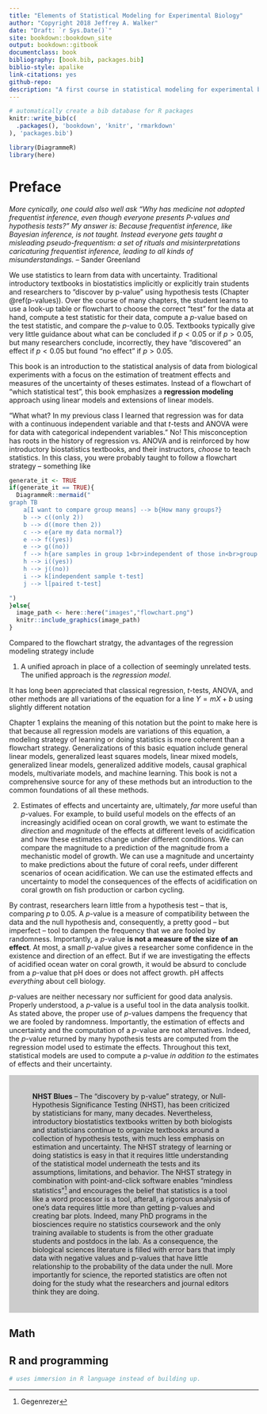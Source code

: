 ```yaml
--- 
title: "Elements of Statistical Modeling for Experimental Biology"
author: "Copyright 2018 Jeffrey A. Walker"
date: "Draft: `r Sys.Date()`"
site: bookdown::bookdown_site
output: bookdown::gitbook
documentclass: book
bibliography: [book.bib, packages.bib]
biblio-style: apalike
link-citations: yes
github-repo: 
description: "A first course in statistical modeling for experimental biology researchers"
---
```


```r
# automatically create a bib database for R packages
knitr::write_bib(c(
  .packages(), 'bookdown', 'knitr', 'rmarkdown'
), 'packages.bib')

library(DiagrammeR)
library(here)

```

# Preface {-}

*More cynically, one could also well ask "Why has medicine not adopted frequentist inference, even though everyone presents P-values and hypothesis tests?" My answer is: Because frequentist inference, like Bayesian inference, is not taught. Instead everyone gets taught a misleading pseudo-frequentism: a set of rituals and misinterpretations caricaturing frequentist inference, leading to all kinds of misunderstandings.* -- Sander Greenland

We use statistics to learn from data with uncertainty. Traditional introductory textbooks in biostatistics implicitly or explicitly train students and researchers to "discover by p-value" using hypothesis tests (Chapter \@ref(p-values)). Over the course of many chapters, the student learns to use a look-up table or flowchart to choose the correct "test" for the data at hand, compute a test statistic for their data, compute a *p*-value based on the test statistic, and compare the *p*-value to 0.05. Textbooks typically give very little guidance about what can be concluded if $p < 0.05$ or if $p > 0.05$, but many researchers conclude, incorrectly, they have "discovered" an effect if $p < 0.05$ but found "no effect" if $p > 0.05$.

This book is an introduction to the statistical analysis of data from biological experiments with a focus on the estimation of treatment effects and measures of the uncertainty of theses estimates. Instead of a flowchart of "which statistical test", this book emphasizes a **regression modeling** approach using linear models and extensions of linear models.

"What what? In my previous class I learned that regression was for data with a continuous independent variable and that *t*-tests and ANOVA were for data with categorical independent variables." No! This misconception has roots in the history of regression vs. ANOVA and is reinforced by how introductory biostatistics textbooks, and their instructors, *choose* to teach statistics. In this class, you were probably taught to follow a flowchart strategy -- something like

```r

generate_it <- TRUE
if(generate_it == TRUE){
  DiagrammeR::mermaid("
graph TB
    a[I want to compare group means] --> b{How many groups?}
    b --> c((only 2))
    b --> d((more then 2))
    c --> e{are my data normal?}
    e --> f((yes))
    e --> g((no))
    f --> h{are samples in group 1<br>independent of those in<br>group 2?}
    h --> i((yes))
    h --> j((no))
    i --> k[independent sample t-test]
    j --> l[paired t-test]

")
}else{
  image_path <- here::here("images","flowchart.png")
  knitr::include_graphics(image_path)
}

```

Compared to the flowchart stratgy, the advantages of the regression modeling strategy include

1. A unified aproach in place of a collection of seemingly unrelated tests. The unified approach is the *regression model*.
    
It has long been appreciated that classical regression, *t*-tests, ANOVA, and other methods are all variations of the equation for a line $Y = mX + b$ using slightly different notation 

\begin{equation}
Y = \beta_0 + \beta_1 X + \varepsilon
\end{equation}

Chapter 1 explains the meaning of this notation but the point to make here is that because all regression models are variations of this equation, a modeling strategy of learning or doing statistics is more coherent than a flowchart strategy. Generalizations of this basic equation include general linear models, generalized least squares models, linear mixed models, generalized linear models, generalized additive models, causal graphical models, multivariate models, and machine learning. This book is not a comprehensive source for any of these methods but an introduction to the common foundations of all these methods.

2. Estimates of effects and uncertainty are, ultimately, *far* more useful than *p*-values. For example, to build useful models on the effects of an increasingly acidified ocean on coral growth, we want to estimate the *direction* and *magnitude* of the effects at different levels of acidification and how these estimates change under different conditions. We can compare the magnitude to a prediction of the magnitude from a mechanistic model of growth. We can use a magnitude and uncertainty to make predictions about the future of coral reefs, under different scenarios of ocean acidification. We can use the estimated effects and uncertainty to model the consequences of the effects of acidification on coral growth on fish production or carbon cycling.

By contrast, researchers learn little from a hypothesis test -- that is, comparing *p* to 0.05. A *p*-value is a measure of compatibility between the data and the null hypothesis and, consequently, a pretty good -- but imperfect -- tool to dampen the frequency that we are fooled by randomness. Importantly, a *p*-value **is not a measure of the size of an effect**. At most, a small *p*-value gives a researcher some confidence in the existence and direction of an effect. But if we are investigating the effects of acidified ocean water on coral growth, it would be absurd to conclude from a *p*-value that pH does or does not affect growth. pH affects *everything* about cell biology.

*p*-values are neither necessary nor sufficient for good data analysis. Properly understood, a *p*-value is a useful tool in the data analysis toolkit. As stated above, the proper use of *p*-values dampens the frequency that we are fooled by randomness. Importantly, the estimation of effects and uncertainty and the computation of a *p*-value are not alternatives. Indeed, the *p*-value returned by many hypothesis tests are computed from the regression model used to estimate the effects. Throughout this text, statistical models are used to compute a *p*-value *in addition to* the estimates of effects and their uncertainty.

<div style="background-color:#cccccc; text-align:left; vertical-align: middle; padding:20px 47px;">
**NHST Blues** -- The "discovery by p-value" strategy, or Null-Hypothesis Significance Testing (NHST), has been criticized by statisticians for many, many decades. Nevertheless, introductory biostatistics textbooks written by both biologists and statisticians continue to organize textbooks around a collection of hypothesis tests, with much less emphasis on estimation and uncertainty. The NHST strategy of learning or doing statistics is easy in that it requires little understanding of the statistical model underneath the tests and its assumptions, limitations, and behavior. The NHST strategy in combination with point-and-click software enables "mindless statistics"^[Gegenrezer] and encourages the belief that statistics is a tool like a word processor is a tool, afterall, a rigorous analysis of one's data requires little more than getting p-values and creating bar plots. Indeed, many PhD programs in the biosciences require no statistics coursework and the only training available to students is from the other graduate students and postdocs in the lab. As a consequence, the biological sciences literature is filled with error bars that imply data with negative values and p-values that have little relationship to the probability of the data under the null. More importantly for science, the reported statistics are often not doing for the study what the researchers and journal editors think they are doing.
</div> 

## Math

## R and programming

```r
# uses immersion in R language instead of building up.
```



